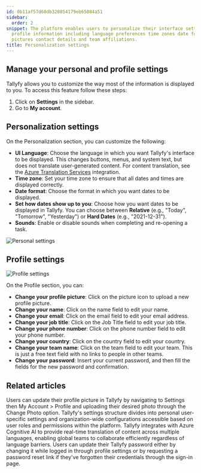 ```yaml
---
id: 0b11af57d60db320854179eb65084a51
sidebar:
  order: 2
snippet: The platform enables users to personalize their interface settings and modify
  profile information including language preferences time zones date formats profile
  pictures contact details and team affiliations.
title: Personalization settings
---
```


## Manage your personal and profile settings

Tallyfy allows you to customize the way most of the information is displayed to you. To access this feature follow these steps:

1. Click on **Settings** in the sidebar.
2. Go to **My account**.

## Personalization settings

On the Personalization section, you can customize the following:

- **UI Language**: Choose the language in which you want Tallyfy's interface to be displayed. This changes buttons, menus, and system text, but does not translate user-generated content. For content translation, see the [Azure Translation Services](/products/pro/integrations/azure-translation/) integration.
- **Time zone**: Set your time zone to ensure that all dates and times are displayed correctly.
- **Date format**: Choose the format in which you want dates to be displayed.
- **Set how dates show up to you**: Choose how you want dates to be displayed in Tallyfy. You can choose between **Relative** (e.g., "Today", "Tomorrow", "Yesterday") or **Hard Dates** (e.g., "2021-12-31").
- **Sounds**: Enable or disable sounds when completing and re-opening a task.

![Personal settings](https://screenshots.tallyfy.com/tallyfy%2Fpro%2Fdesktop-light-personal-settings-personalization.png)

## Profile settings

![Profile settings](https://screenshots.tallyfy.com/tallyfy%2Fpro%2Fdesktop-light-personal-settings-profile.png)

On the Profile section, you can:

- **Change your profile picture**: Click on the picture icon to upload a new profile picture.
- **Change your name**: Click on the name field to edit your name.
- **Change your email**: Click on the email field to edit your email address.
- **Change your job title**: Click on the Job Title field to edit your job title.
- **Change your phone number**: Click on the phone number field to edit your phone number.
- **Change your country**: Click on the country field to edit your country.
- **Change your team name**: Click on the team field to edit your team. This is just a free text field with no links to people in other teams.
- **Change your password**: Insert your current password, and then fill the fields for the new password and confirmation.


## Related articles
<CardGrid>
<LinkTitleCard header="<b>Personal Settings > Update your profile picture</b>" href="/products/pro/settings/personal-settings/how-can-i-set-up-my-profile-photo-on-tallyfy/" > Users can update their profile picture in Tallyfy by navigating to Settings then My Account > Profile and uploading their desired photo through the Change Photo option. </LinkTitleCard>
<LinkTitleCard header="<b>Pro > Settings</b>" href="/products/pro/settings/" > Tallyfy's settings structure divides into personal user-specific settings and organization-wide configurations accessible based on user roles and permissions within the platform. </LinkTitleCard>
<LinkTitleCard header="<b>Azure Translation Services</b>" href="/products/pro/integrations/azure-translation/" > Tallyfy integrates with Azure Cognitive AI to provide real-time translation of content across multiple languages, enabling global teams to collaborate efficiently regardless of language barriers. </LinkTitleCard>
<LinkTitleCard header="<b>Personal Settings > Change or reset your password</b>" href="/products/pro/settings/personal-settings/how-can-i-change-or-reset-my-tallyfy-password/" > Users can update their Tallyfy password either by changing it while logged in through profile settings or by requesting a password reset link if they've forgotten their credentials through the sign-in page. </LinkTitleCard>
</CardGrid>